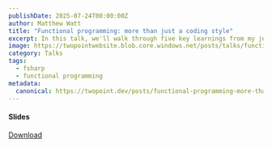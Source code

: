 ```yaml
---
publishDate: 2025-07-24T00:00:00Z
author: Matthew Watt
title: "Functional programming: more than just a coding style"
excerpt: In this talk, we'll walk through five key learnings from my journey learning functional programming -- five fundamental approaches to building software that I believe make a strong case for the value in learning, applying, and teaching functional programming.
image: https://twopointwebsite.blob.core.windows.net/posts/talks/functional-programming-more-than-just-a-coding-style/thumbnail.jpg
category: Talks
tags:
  - fsharp
  - functional programming
metadata:
  canonical: https://twopoint.dev/posts/functional-programming-more-than-just-a-coding-style
---
```



#### Slides


<Pdf file="https://twopointwebsite.blob.core.windows.net/posts/talks/functional-programming-more-than-just-a-coding-style/slides.pdf" />

<div class="flex flex-row justify-center mt-4">
  <a 
    class="btn"
    href="https://twopointwebsite.blob.core.windows.net/posts/talks/functional-programming-more-than-just-a-coding-style/slides.pdf" 
    download
  >Download</a>
</div>
